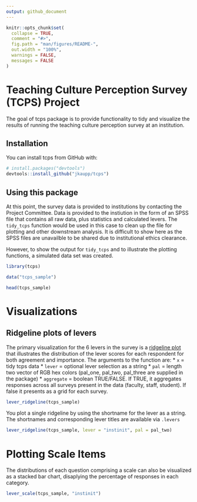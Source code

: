 ```yaml
---
output: github_document
---
```


```r
knitr::opts_chunk$set(
  collapse = TRUE,
  comment = "#>",
  fig.path = "man/figures/README-",
  out.width = "100%",
  warnings = FALSE,
  messages = FALSE
)
```
# Teaching Culture Perception Survey (TCPS) Project

The goal of tcps package is to provide functionality to tidy and visualize the results of running the teaching culture perception survey at an institution.

## Installation

You can install tcps from GitHub with:

```r
# install.packages("devtools")
devtools::install_github("jkaupp/tcps")
```

## Using this package

At this point, the survey data is provided to institutions by contacting the Project Committee.  Data is provided to the instiution in the form of an SPSS file that contains all raw data, plus statistics and calculated levers.  The `tidy_tcps` function would be used in this case to clean up the file for plotting and other downstream analysis. It is difficult to show here as the SPSS files are unavailble to be shared due to institutional ethics clearance.

However, to show the output for `tidy_tcps` and to illustrate the plotting functions, a  simulated data set was created.

```r

library(tcps)

data("tcps_sample")

head(tcps_sample)

```

# Visualizations

## Ridgeline plots of levers

The primary visualization for the 6 levers in the survey is a [ridgeline plot](http://blog.revolutionanalytics.com/2017/07/joyplots.html) that illustrates the distribution of the lever scores for each respondent for both agreement and importance.  The arguments to the function are:
 * `x` = tidy tcps data
 * `lever` = optional lever selection as a string
 * `pal` = length two vector of RGB hex colors (pal_one, pal_two, pal_three are supplied in the package)
 * `aggregate` = boolean TRUE/FALSE.  If TRUE, it aggregates responses across all surveys present in the data (faculty, staff, student). If false it presents as a grid for each survey.

```r
lever_ridgeline(tcps_sample)
```

You plot a single ridgeline by using the shortname for the lever as a string.  The shortnames and corresponding lever titles are available via `.levers`
```r
lever_ridgeline(tcps_sample, lever = "instinit", pal = pal_two)
```

# Plotting Scale Items

The distributions of each question comprising a scale can also be visualized as a stacked bar chart, disaplying the percentage of responses in each category.  

```r
lever_scale(tcps_sample, "instinit")
```


